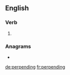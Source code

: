 ==English==

===Verb===
{{head|en|present participle}}

# {{present participle of|perpend|lang=en|nocat=1}}

===Anagrams===
* {{l|en|prepending}}

[[de:perpending]]
[[fr:perpending]]